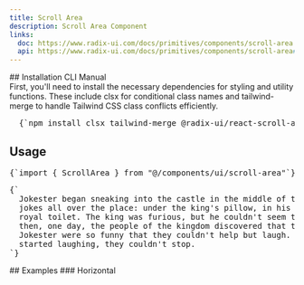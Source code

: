 ```yaml
---
title: Scroll Area
description: Scroll Area Component
links:
  doc: https://www.radix-ui.com/docs/primitives/components/scroll-area
  api: https://www.radix-ui.com/docs/primitives/components/scroll-area#api-reference
---
```


<ComponentPreview name="scroll-area-demo" />
## Installation
<CliCodeTabs>

<TabsList>
  <TabsTrigger value="cli">CLI</TabsTrigger>
  <TabsTrigger value="manual">Manual</TabsTrigger>
</TabsList>

<TabsContent value="cli">
<CliCodeTabs>
  <CodeCommands componentName="scroll-area"/>
</CliCodeTabs>
</TabsContent>

<TabsContent value="manual">
<div className="not-prose md:px-0 px-4">
<Step>
<StepItem title="Install Dependencies">
First, you'll need to install the necessary dependencies for styling and utility functions. These include <MdxBadge>clsx</MdxBadge> for conditional class names and <MdxBadge>tailwind-merge</MdxBadge> to handle Tailwind CSS class conflicts efficiently.

<Pre className="language-bash">
  {`npm install clsx tailwind-merge @radix-ui/react-scroll-area`}
</Pre>

</StepItem>
  <StepItem title="Create utils.ts"> 
  <ComponentUtilsText/>
  <ComponentUtils/>
  </StepItem>
<StepItem title="Create Scroll-Area Component">
  <ComponentSource name="scroll-area" />
  </StepItem>
</Step>
</div>
</TabsContent>
</CliCodeTabs>

## Usage
<div className="not-prose space-y-6">
<Pre>{`import { ScrollArea } from "@/components/ui/scroll-area"`}</Pre>
<Pre>{`<ScrollArea className="h-[200px] w-[350px] rounded-md border p-4">
  Jokester began sneaking into the castle in the middle of the night and leaving
  jokes all over the place: under the king's pillow, in his soup, even in the
  royal toilet. The king was furious, but he couldn't seem to stop Jokester. And
  then, one day, the people of the kingdom discovered that the jokes left by
  Jokester were so funny that they couldn't help but laugh. And once they
  started laughing, they couldn't stop.
</ScrollArea>`}</Pre>
</div>
## Examples
### Horizontal
<ComponentPreview name="scroll-area-demo" variant="horizontal" />
